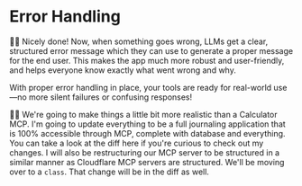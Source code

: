 # Error Handling

<EpicVideo url="https://www.epicai.pro/workshops/day-1-2-mcp-fundamentals/error-handling~mbnk6/solution" />

👨‍💼 Nicely done! Now, when something goes wrong, LLMs get a clear, structured
error message which they can use to generate a proper message for the end user.
This makes the app much more robust and user-friendly, and helps everyone know
exactly what went wrong and why.

With proper error handling in place, your tools are ready for real-world use—no
more silent failures or confusing responses!

🧝‍♀️ We're going to make things a little bit more realistic than a Calculator MCP.
I'm going to update everything to be a full journaling application that is 100%
accessible through MCP, complete with database and everything. You can take
a <NextDiffLink>look at the diff here</NextDiffLink> if you're curious to check
out my changes. I will also be restructuring our MCP server to be structured in
a similar manner as Cloudflare MCP servers are structured. We'll be moving over
to a `class`. That change will be in the diff as well.
